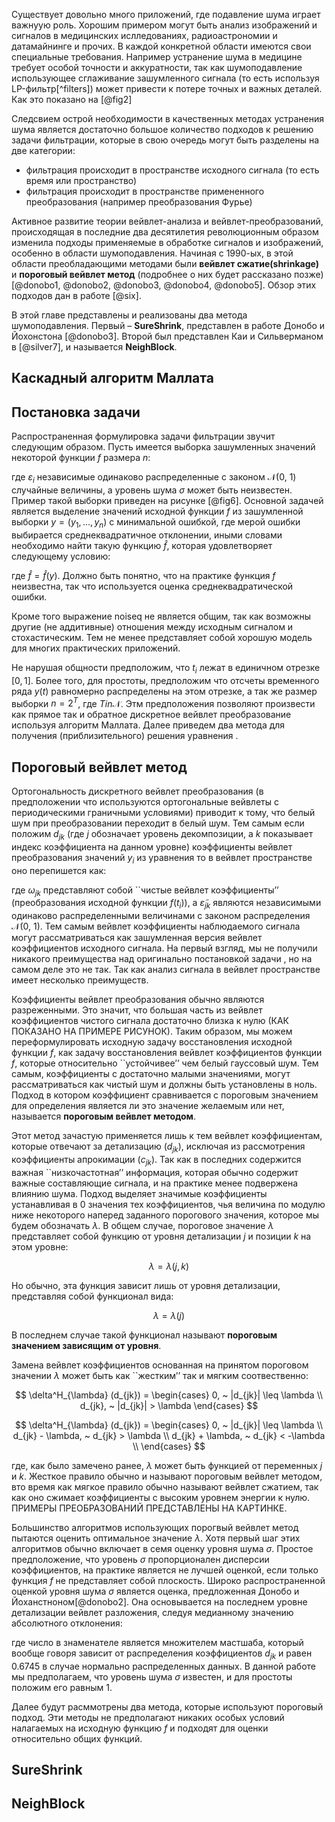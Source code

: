 Существует довольно много приложений, где подавление шума играет важнуую роль. Хорошим примером могут быть анализ изображений и сигналов в медицинских ислледованиях, радиоастрономии и датамайнинге и прочих. В каждой конкретной области имеются свои специальные требования. Например устранение шума в медицине требует особой точности и аккуратности, так как шумоподавление использующее сглаживание зашумленного сигнала (то есть используя LP-фильтр[^filters]) может привести к потере точных и важных деталей. Как это показано на [@fig2]

Следсвием острой необходимости в качественных методах устранения шума является достаточно большое количество подходов к решению задачи фильтрации, которые в свою очередь могут быть разделены на две категории:

* фильтрация происходит в пространстве исходного сигнала (то есть время или пространство)
* фильтрация происходит в пространстве примененного преобразования (например преобразования Фурье)

Активное развитие теории вейвлет-анализа и вейвлет-преобразований, происходящая в последние два десятилетия революционным образом изменила подходы применяемые в обработке сигналов и изображений, особенно в области шумоподавления. Начиная с 1990-ых, в этой области преобладающими методами были __вейвлет сжатие(shrinkage)__ и __пороговый вейвлет метод__ (подробнее о них будет рассказано позже)[@donobo1, @donobo2, @donobo3, @donobo4, @donobo5].
Обзор этих подходов дан в работе [@six].

В этой главе представлены и реализованы два метода шумоподавления. Первый -- __SureShrink__, представлен в работе Донобо и Йохонстона [@donobo3]. Второй был представлен Каи и Сильверманом в [@silver7], и называется __NeighBlock__.

## Каскадный алгоритм Маллата

## Постановка задачи

Распространенная формулировка задачи фильтрации звучит следующим образом. Пусть имеется выборка зашумленных значений некоторой функции $f$ размера $n$:

\begin{equation}\label{eq:noiseq}
    y_i = f(t_i) + \sigma \varepsilon_i, ~ i = 1 \dots n
\end{equation}

где $\varepsilon_i$ независимые одинаково распределенные с законом $\mathcal{N}(0,~1)$ случайные величины, а уровень шума $\sigma$ может быть неизвестен. Пример такой выборки приведен на рисунке [@fig6]. Основной задачей является выделение значений исходной функции $f$ из зашумленной выборки $y = (y_1, \dots, y_n)$ с минимальной ошибкой, где мерой ошибки выбирается среднеквадратичное отклонении, иными словами необходимо найти такую функцию $\hat{f}$, которая удовлетворяет следующему условию:

\begin{equation}\label{eq:noisesolve}
\hat{f} = min_{f^*} || f^* - f ||_2
\end{equation}

где $\hat{f} = \hat{f}(y)$. Должно быть понятно, что на практике функция $f$ неизвестна, так что используется оценка среднеквадратической ошибки.

Кроме того выражение noiseq не является общим, так как возможны другие (не аддитивные) отношения между исходным сигналом и стохастическим. Тем не менее \ref{eq:noiseq} представляет собой хорошую модель для многих практических приложений.

Не нарушая общности предположим, что $t_i$ лежат в единичном отрезке $[0, 1]$. Более того, для простоты, предположим что отсчеты временного ряда $y(t)$ равномерно распределены на этом отрезке, а так же размер выборки $n = 2^T$, где $T in \mathcal{N}$. Этм предположения позволяют произвести как прямое так и обратное дискретное вейвлет преобразование используя алгоритм Маллата. Далее приведем два метода для получения (приблизительного) решения уравнения \ref{eq:noisesolve}.

## Пороговый вейвлет метод
Ортогональность дискретного вейвлет преобразования (в предположении что используются ортогональные вейвлеты с периодическими граничными условиями) приводит к тому, что белый шум при преобразовании переходит в белый шум. Тем самым если положим $d_{jk}$ (где $j$ обозначает уровень декомпозиции, а $k$ показывает индекс коэффициента на данном уровне) коэффициенты вейвлет преобразования значений $y_i$ из уравнения \ref{eq:noiseq} то в вейвлет пространстве оно перепишется как:

\begin{equation}\label{eq:wavenoise}
    d_{jk} = \omega_{jk} + \sigma \tilde{\varepsilon}_{jk}
\end{equation}

где $\omega_{jk}$ представляют собой ``чистые вейвлет коэффициенты'' (преобразования исходной функции $f(t_i)$), а $\tilde{\varepsilon}_{jk}$ являются независимыми одинаково распределенными величинами с законом распределения $\mathcal{N}(0,~1)$. Тем самым вейвлет коэффициенты наблюдаемого сигнала могут рассматриваться как зашумленная версия вейвлет коэффициентов исходного сигнала. На первый взгляд, мы не получили никакого преимущества над оригинально постановкой задачи \ref{eq:noiseq}, но на самом деле это не так. Так как анализ сигнала в вейвлет пространстве имеет несколько преимуществ.

Коэффициенты вейвлет преобразования обычно являются разреженными. Это значит, что большая часть из вейвлет коэффициентов чистого сигнала достаточно близка к нулю (КАК ПОКАЗАНО НА ПРИМЕРЕ РИСУНОК). Таким образом, мы можем переформулировать исходную задачу восстановления исходной функции $f$, как задачу восстановления вейвлет коэффициентов функции $f$, которые относительно ``устойчивее'' чем белый гауссовый шум. Тем самым, коэффициенты с достаточно малыми значениями, могут рассматриваться как чистый шум и должны быть установлены в ноль. Подход в котором коэффициент сравнивается с пороговым значением для определения является ли это значение желаемым или нет, называется __пороговым вейвлет методом__.

Этот метод зачастую применяется лишь к тем вейвлет коэффициентам, которые отвечают за детализацию ($d_{jk}$), исключая из рассмотрения коэффициенты апрокимации ($c_{jk}$). Так как в последних содержится важная ``низкочастотная'' информация, которая обычно содержит важные составляющие сигнала, и на практике менее подвержена влиянию шума. Подход выделяет значимые коэффициенты устанавливая в 0 значения тех коэффициентов, чья величина по модулю ниже некоторого наперед заданного порогового значения, которое мы будем обозначать $\lambda$. В общем случае, пороговое значение $\lambda$ представляет собой функцию от уровня детализации $j$ и позиции $k$ на этом уровне:

$$ \lambda = \lambda(j, k) $$

Но обычно, эта функция зависит лишь от уровня детализации, представляя собой функционал вида:

$$ \lambda = \lambda(j) $$

В последнем случае такой функционал называют __пороговым значением зависящим от уровня__.

Замена вейвлет коэффициентов основанная на принятом пороговом значении $\lambda$ может быть как ``жестким'' так и мягким соотвественно:

$$
\delta^H_{\lambda} (d_{jk}) = \begin{cases}
    0, ~ |d_{jk}| \leq \lambda \\
    d_{jk}, ~ |d_{jk}| > \lambda
\end{cases}
$$

$$
\delta^H_{\lambda} (d_{jk}) = \begin{cases}
    0, ~ |d_{jk}| \leq \lambda \\
    d_{jk} - \lambda, ~ d_{jk} > \lambda \\
    d_{jk} + \lambda, ~ d_{jk} < -\lambda \\
\end{cases}
$$

где, как было замечено ранее, $\lambda$ может быть функцией от переменных $j$ и $k$. Жесткое правило обычно и называют пороговым вейвлет методом, вто время как мягкое правило обычно называют вейвлет сжатием, так как оно сжимает коэффициенты с высоким уровнем энергии к нулю. ПРИМЕРЫ ПРЕОБРАЗОВАНИЙ ПРЕДСТАВЛЕНЫ НА КАРТИНКЕ.

Большинство алгоритмов использующих порогвый вейвлет метод пытаются оценить оптимальное значение $\lambda$. Хотя первый шаг этих алгоритмов обычно включает в семя оценку уровня шума $\sigma$. Простое предположение, что уровень $\sigma$ пропорционален дисперсии коэффициентов, на практике является не лучшей оценкой, если только функция $f$ не представляет собой плоскость. Широко распространенной оценкой уровня шума $\sigma$ является оценка, предложенная Донобо и Йоханстноном[@donobo2]. Она основывается на последнем уровне детализации вейвлет разложения, следуя медианному значению абсолютного отклонения:

\begin{equation}
    \hat{\sigma} = \frac{m(|d_{J-1, k}|)_{k = 0}^{2^{J-1}-1}}{0.6745}
\end{equation}

где число в знаменателе является множителем мастшаба, который вообще говоря зависит от распределения коэффициентов $d_{jk}$ и равен $0.6745$ в случае нормально распределенных данных. В данной работе мы предполагаем, что уровень шума $\sigma$ известен, и для простоты положим его равным 1.

Далее будут расммотрены два метода, которые используют пороговый подход. Эти методы не предполагают никаких особых условий налагаемых на исходную функцию $f$ и подходят для оценки относительно общих функций.


## SureShrink

## NeighBlock
